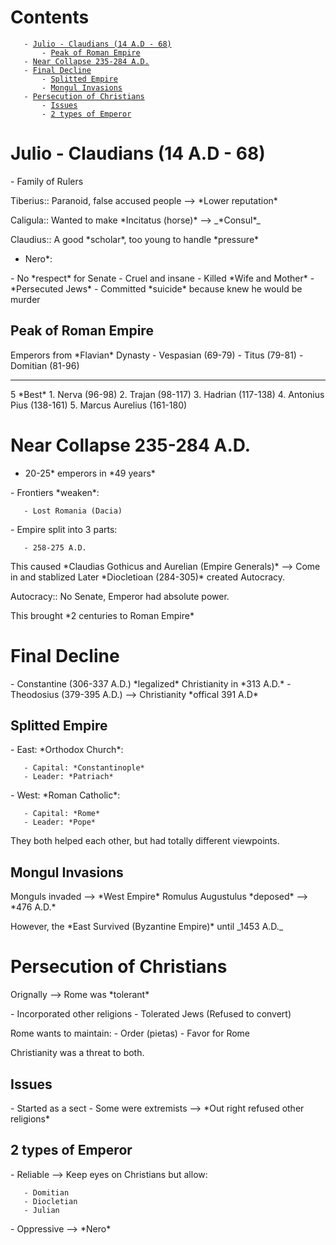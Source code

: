 = Contents =
    - [[#Julio - Claudians (14 A.D - 68)|Julio - Claudians (14 A.D - 68)]]
        - [[#Julio - Claudians (14 A.D - 68)#Peak of Roman Empire|Peak of Roman Empire]]
    - [[#Near Collapse 235-284 A.D.|Near Collapse 235-284 A.D.]]
    - [[#Final Decline|Final Decline]]
        - [[#Final Decline#Splitted Empire|Splitted Empire]]
        - [[#Final Decline#Mongul Invasions|Mongul Invasions]]
    - [[#Persecution of Christians|Persecution of Christians]]
        - [[#Persecution of Christians#Issues|Issues]]
        - [[#Persecution of Christians#2 types of Emperor|2 types of Emperor]]

= Julio - Claudians (14 A.D - 68) =
- Family of Rulers

Tiberius:: Paranoid, false accused people --> *Lower reputation*

Caligula:: Wanted to make *Incitatus (horse)* --> _*Consul*_

Claudius:: A good *scholar*, too young to handle *pressure*

*Nero*:
- No *respect* for Senate
- Cruel and insane
- Killed *Wife and Mother*
- *Persecuted Jews*
- Committed *suicide* because knew he would be murder

== Peak of Roman Empire ==
Emperors from *Flavian* Dynasty
- Vespasian (69-79)
- Titus (79-81)
- Domitian (81-96)

----

5 *Best*
1. Nerva (96-98)
2. Trajan (98-117)
3. Hadrian (117-138)
4. Antonius Pius (138-161)
5. Marcus Aurelius (161-180)


= Near Collapse 235-284 A.D. =
*20-25* emperors in *49 years*

- Frontiers *weaken*:
    - Lost Romania (Dacia)
- Empire split into 3 parts:
    - 258-275 A.D.

This caused *Claudias Gothicus and Aurelian (Empire Generals)* --> Come in and stablized
Later *Diocletioan (284-305)* created Autocracy.

Autocracy:: No Senate, Emperor had absolute power.

This brought *2 centuries to Roman Empire*

= Final Decline =

- Constantine (306-337 A.D.) *legalized* Christianity in *313 A.D.*
- Theodosius (379-395 A.D.) --> Christianity *offical 391 A.D*

== Splitted Empire ==

{{https://lh3.googleusercontent.com/-RNvIqIk8c8c/YE67LzKiqiI/AAAAAAAAD0g/gcx_uk6rldsyYTLs9WkPJAWa_Qk5RbB9ACK8BGAsYHg/s0/2021-03-14.jpg}}

- East: *Orthodox Church*:
    - Capital: *Constantinople*
    - Leader: *Patriach*

- West: *Roman Catholic*:
    - Capital: *Rome*
    - Leader: *Pope*

They both helped each other, but had totally different viewpoints.

== Mongul Invasions ==
Monguls invaded --> *West Empire*
Romulus Augustulus *deposed* --> *476 A.D.*

However, the *East Survived (Byzantine Empire)* until _1453 A.D._

= Persecution of Christians =
Orignally --> Rome was *tolerant*

- Incorporated other religions
- Tolerated Jews (Refused to convert)

Rome wants to maintain:
- Order (pietas)
- Favor for Rome

Christianity was a threat to both.

== Issues ==
- Started as a sect
- Some were extremists --> *Out right refused other religions*

== 2 types of Emperor ==
- Reliable --> Keep eyes on Christians but allow:
    - Domitian
    - Diocletian
    - Julian

- Oppressive --> *Nero*
